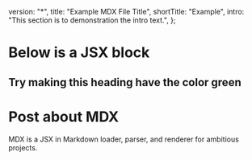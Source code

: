 
  version: "*",
  title: "Example MDX File Title",
  shortTitle: "Example",
  intro: "This section is to demonstration the intro text.",
};

# Below is a JSX block

<div style={{ padding: "10px 30px", backgroundColor: "tomato" }}>
  <h2>Try making this heading have the color green</h2>
</div>

# Post about MDX

MDX is a JSX in Markdown loader, parser, and renderer for ambitious projects.

<SampleText />
